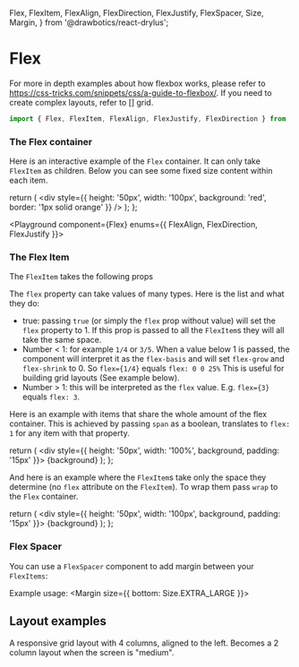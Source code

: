   Flex,
  FlexItem,
  FlexAlign,
  FlexDirection,
  FlexJustify,
  FlexSpacer,
  Size,
  Margin,
} from '@drawbotics/react-drylus';


# Flex
For more in depth examples about how flexbox works, please refer to https://css-tricks.com/snippets/css/a-guide-to-flexbox/. If you need to create complex layouts, refer to [] grid.
```jsx
import { Flex, FlexItem, FlexAlign, FlexJustify, FlexDirection } from '@drawbotics/react-drylus';
```

### The Flex container
Here is an interactive example of the `Flex` container. It can only take `FlexItem` as children. Below you can see some fixed size content within each item.

  return (
    <div style={{ height: '50px', width: '100px', background: 'red', border: '1px solid orange' }} />
  );
};


<Playground component={Flex} enums={{ FlexAlign, FlexDirection, FlexJustify }}>
  <div style={{ border: '2px solid black' }}>
    <Flex>
      <FlexItem>
        <Component />
      </FlexItem>
      <FlexItem>
        <Component />
      </FlexItem>
      <FlexItem>
        <Component />
      </FlexItem>
      <FlexItem>
        <Component />
      </FlexItem>
      <FlexItem>
        <Component />
      </FlexItem>
      <FlexItem>
        <Component />
      </FlexItem>
    </Flex>
  </div>
</Playground>

### The Flex Item

The `FlexItem` takes the following props
<PropsTable component={FlexItem} />

The `flex` property can take values of many types. Here is the list and what they do:
- true: passing `true` (or simply the `flex` prop without value) will set the `flex` property to 1. If this prop is passed to all the `FlexItem`s they will all take the same space.
- Number < 1: for example `1/4` or `3/5`. When a value below 1 is passed, the component will interpret it as the `flex-basis` and will set `flex-grow` and `flex-shrink` to 0. So `flex={1/4}` equals `flex: 0 0 25%` This is useful for building grid layouts (See example below).
- Number > 1: this will be interpreted as the `flex` value. E.g. `flex={3}` equals `flex: 3`.

Here is an example with items that share the whole amount of the flex container. This is achieved by passing `span` as a boolean, translates to `flex: 1` for any item with that property.

  return (
    <div style={{ height: '50px', width: '100%', background, padding: '15px' }}>
      {background}
    </div>
  );
};

<Playground>
  <Flex>
    <FlexItem flex>
      <FullWidthItem background="red" />
    </FlexItem>
    <FlexItem flex>
      <FullWidthItem background="green" />
    </FlexItem>
    <FlexItem flex>
      <FullWidthItem background="yellow" />
    </FlexItem>
  </Flex>
</Playground>


And here is an example where the `FlexItem`s take only the space they determine (no `flex` attribute on the `FlexItem`). To wrap them pass `wrap` to the `Flex` container.

  return (
    <div style={{ height: '50px', width: '100px', background, padding: '15px' }}>
      {background}
    </div>
  );
};

<Playground>
  <div style={{ border: '2px solid black' }}>
    <Flex justify={FlexJustify.START} wrap>
      <FlexItem>
        <Item background="red" />
      </FlexItem>
      <FlexItem>
        <Item background="green" />
      </FlexItem>
      <FlexItem>
        <Item background="yellow" />
      </FlexItem>
      <FlexItem>
        <Item background="pink" />
      </FlexItem>
      <FlexItem>
        <Item background="blue" />
      </FlexItem>
    </Flex>
  </div>
  <div style={{ border: '2px solid black', marginTop: '20px', width: '240px' }}>
    <Flex justify={FlexJustify.START} wrap>
      <FlexItem>
        <Item background="red" />
      </FlexItem>
      <FlexItem>
        <Item background="green" />
      </FlexItem>
      <FlexItem>
        <Item background="yellow" />
      </FlexItem>
      <FlexItem>
        <Item background="pink" />
      </FlexItem>
      <FlexItem>
        <Item background="blue" />
      </FlexItem>
    </Flex>
  </div>
</Playground>


### Flex Spacer
You can use a `FlexSpacer` component to add margin between your `FlexItems`:
<PropsTable component={FlexSpacer} />

Example usage:
<Playground mode="jsx">
  <Margin size={{ bottom: Size.EXTRA_LARGE }}>
    <Flex>
      <FlexItem>
        <Item background="red" />
      </FlexItem>
      <FlexSpacer size={Size.LARGE} />
      <FlexItem>
        <Item background="red" />
      </FlexItem>
    </Flex>
  </Margin>
  <Flex direction={FlexDirection.VERTICAL}>
    <FlexItem>
      <Item background="red" />
    </FlexItem>
    <FlexSpacer size={Size.SMALL} />
    <FlexItem>
      <Item background="red" />
    </FlexItem>
  </Flex>
</Playground>

## Layout examples
A responsive grid layout with 4 columns, aligned to the left. Becomes a 2 column layout when the screen is "medium".

<Playground>
  <div style={{ border: '2px solid black' }}>
    <Flex justify={FlexJustify.START} wrap>
      <FlexItem flex={1/4}>
        <FullWidthItem background="red" />
      </FlexItem>
      <FlexItem flex={1/4}>
        <FullWidthItem background="green" />
      </FlexItem>
      <FlexItem flex={1/4}>
        <FullWidthItem background="yellow" />
      </FlexItem>
      <FlexItem flex={1/4}>
        <FullWidthItem background="pink" />
      </FlexItem>
      <FlexItem flex={1/4}>
        <FullWidthItem background="blue" />
      </FlexItem>
    </Flex>
  </div>
</Playground>